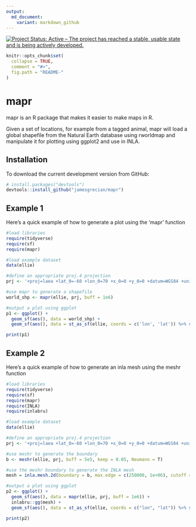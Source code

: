 ```yaml
---
output:
  md_document:
    variant: markdown_github
---
```


<!-- README.md is generated from README.Rmd. Please edit that file -->

[![Project Status: Active – The project has reached a stable, usable state and is being actively developed.](https://www.repostatus.org/badges/latest/active.svg)](https://www.repostatus.org/#active)

```r
knitr::opts_chunk$set(
  collapse = TRUE,
  comment = "#>",
  fig.path = "README-"
)
```

# mapr

mapr is an R package that makes it easier to make maps in R.  

Given a set of locations, for example from a tagged animal, mapr will load a global shapefile from the Natural Earth database using rworldmap and manipulate it for plotting using ggplot2 and use in INLA.

## Installation

To download the current development version from GitHub:

```r
# install.packages("devtools")  
devtools::install_github("jamesgrecian/mapr")
```

## Example 1

Here's a quick example of how to generate a plot using the 'mapr' function

```r
#load libraries
require(tidyverse)
require(sf)
require(mapr)

#load example dataset
data(ellie)

#define an appropriate proj.4 projection
prj <- '+proj=laea +lat_0=-60 +lon_0=70 +x_0=0 +y_0=0 +datum=WGS84 +units=m +no_defs'

#use mapr to generate a shapefile
world_shp <- mapr(ellie, prj, buff = 1e6)

#output a plot using ggplot
p1 <- ggplot() +
  geom_sf(aes(), data = world_shp) +
  geom_sf(aes(), data = st_as_sf(ellie, coords = c('lon', 'lat')) %>% st_set_crs('+proj=longlat +ellps=WGS84 +datum=WGS84 +no_defs'))

print(p1)

```


## Example 2

Here's a quick example of how to generate an inla mesh using the meshr function

```r
#load libraries
require(tidyverse)
require(sf)
require(mapr)
require(INLA)
require(inlabru)

#load example dataset
data(ellie)

#define an appropriate proj.4 projection
prj <- '+proj=laea +lat_0=-60 +lon_0=70 +x_0=0 +y_0=0 +datum=WGS84 +units=m +no_defs'

#use meshr to generate the boundary
b <- meshr(ellie, prj, buff = 5e5, keep = 0.05, Neumann = T)

#use the meshr boundary to generate the INLA mesh
mesh = inla.mesh.2d(boundary = b, max.edge = c(250000, 1e+06), cutoff = 25000, max.n = 1000)

#output a plot using ggplot
p2 <- ggplot() + 
  geom_sf(aes(), data = mapr(ellie, prj, buff = 1e6)) +
  inlabru::gg(mesh) +
  geom_sf(aes(), data = st_as_sf(ellie, coords = c("lon", "lat")) %>% st_set_crs("+proj=longlat +ellps=WGS84 +datum=WGS84 +no_defs"))

print(p2)

```
